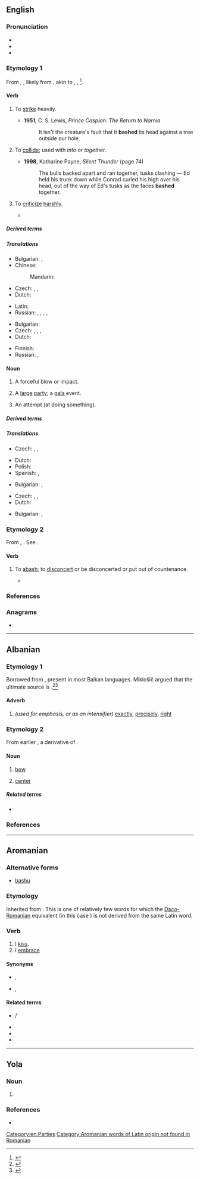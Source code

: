 {{also|Bash}}
==English==

===Pronunciation===
* {{IPA|en|/bæʃ/}}
* {{audio|en|En-au-bash.ogg|Audio (AU)}}
* {{rhymes|en|æʃ|s=1}}

===Etymology 1===
From {{inh|en|enm|*basshen}}, {{m|enm|*basken}}, likely from {{der|en|non|*baska|t=to strike}}, akin to {{cog|sv|basa|t=to baste, whip, lash, flog}}, {{cog|da|baske|t=to beat, strike, cudgel}}, {{cog|de|patschen|t=to slap}}<ref>{{R:ODS online|baske}}</ref>.

====Verb====
{{en-verb}}

# {{lb|en|informal}} To [[strike]] heavily.
#: {{ux|en|The thugs kept '''bashing''' the cowering victim.}}
#: {{ux|en|If the engine won't start, '''bash''' it with this hammer.}}
#* '''1951''', C. S. Lewis, ''Prince Caspian: The Return to Narnia''
#*: It isn't the creature's fault that it '''bashed''' its head against a tree outside our hole.
# {{lb|en|informal}} To [[collide]]; used with ''into'' or ''together''.
#: {{ux|en|Don't '''bash''' into me with that shopping trolley.}}
#* '''1998''', Katharine Payne, ‎''Silent Thunder'' (page 74)
#*: The bulls backed apart and ran together, tusks clashing — Ed held his trunk down while Conrad curled his high over his head, out of the way of Ed's tusks as the faces '''bashed''' together.
# {{lb|en|transitive|informal}} To [[criticize]] [[harsh]]ly.
#: {{ux|en|He '''bashed''' my ideas.}}
#* {{quote-book|en|year=1994|last=Nixon|first=Richard|authorlink=Richard Nixon|chapter=America Beyond Peace|title=Beyond Peace|url=https://archive.org/details/beyondpeace00nixo/|location=New York|publisher={{w|Random House}}|ISBN=0-679-43323-6|page=236|pageurl=https://archive.org/details/beyondpeace00nixo/page/236/|text=The entertainment industry, the artistic community, and much of the educational establishment, which so profoundly influence American culture, relentlessly assault religion, promote promiscuity, encourage illegitimacy, and '''bash''' America.}}

=====Derived terms=====
{{der2|en|bash the bishop|bash about|bash in|bash into shape|bash out|bash up|gay bash|gay-bash|trans bash|trans-bash}}

=====Translations=====
{{trans-top|to strike}}
* Bulgarian: {{t+|bg|фрасвам}}, {{t+|bg|удрям}}
* Chinese:
*: Mandarin: {{t+|cmn|揍|tr=zòu|sc=Hani}}
* Czech: {{t+|cs|udeřit|pf}}, {{t|cs|praštit|pf}}, {{t|cs|třísknout|pf}}
* Dutch: {{t+|nl|neerslagen}}
{{trans-mid}}
* Latin: {{t|la|cudere}}
* Russian: {{t+|ru|колоти́ть|impf}}, {{t+|ru|поколоти́ть|pf}}, {{t+|ru|бить|impf}}, {{t+|ru|поби́ть|pf}}, {{t+|ru|изби́ть|pf}}
{{trans-bottom}}

{{trans-see|collide}}

{{trans-top|to criticize}}
* Bulgarian: {{t+|bg|критикувам}}
* Czech: {{t+|cs|kritizovat|impf}}, {{t+|cs|zkritizovat|pf}}, {{t|cs|ztrhat|pf}}, {{t|cs|zdrbat|pf}}
* Dutch: {{t+|nl|kritiseren}}
{{trans-mid}}
* Finnish: {{t+|fi|mollata}}
* Russian: {{t+|ru|критикова́ть|impf}}, {{t+|ru|раскритикова́ть|pf}}
{{trans-bottom}}

====Noun====
{{en-noun}}

# {{lb|en|informal}} A forceful blow or impact.
#: {{ux|en|He got a '''bash''' on the head.}}
# {{lb|en|informal}} A [[large]] [[party]]; a [[gala]] event.
#: {{ux|en|They had a big '''bash''' to celebrate their tenth anniversary.}}
# {{lb|en|UK|informal|often in the phrase 'have a bash'}} An attempt (at doing something).
#: {{ux|en|I'm not sure I'll be any good at this, but let me have a '''bash'''.}}
#: {{ux|en|This was my first '''bash''' at [[macramé]], so I'm quite pleased with how it's turned out.}}
#: {{coi|en|give something a '''bash'''}}

=====Derived terms=====
{{der2|en|basher|bashment|on the bash|megabash|beer bash|bash and grab}}

=====Translations=====
{{trans-top|gala}}
* Czech: {{t+|cs|raut|m}}, {{t+|cs|recepce|f}}, {{t+|cs|banket|m}}
{{trans-mid}}
* Dutch: {{t|nl|gala bal|n}}
* Polish: {{t+|pl|biba|f}}
* Spanish: {{t+|es|juerga|f}}, {{t+|es|joda|f}}
{{trans-bottom}}

{{trans-top|an attack}}
* Bulgarian: {{t|bg|фрасване|n}}, {{t|bg|[[юмрук|юмручен]] [[удар]]|m}}
{{trans-mid}}
* Czech: {{t+|cs|rána|f}}, {{t|cs|šupa|f}}, {{t+|cs|pecka|f}}
* Dutch: {{t+|nl|neerslagen|n}}
{{trans-bottom}}

{{checktrans-top|gala}}
* Bulgarian: {{t|bg|фрасване|n}}, {{t|bg|[[юмрук|юмручен]] [[удар]]|m}}
{{trans-mid}}
{{trans-bottom}}

===Etymology 2===
From {{inh|en|enm|baschen}}, {{m|ang|baissen}}. See {{m|en|abash}}.

====Verb====
{{en-verb}}

# {{lb|en|obsolete|transitive}} To [[abash]]; to [[disconcert]] or be disconcerted or put out of countenance.
#* {{RQ:Spenser Faerie Queene|book=II|canto=IV|stanza=37|passage=His countenance was bold and '''bashed''' not.}}

{{Webster 1913}}

===References===
<references/>

===Anagrams===
* {{anagrams|en|a=abhs|AHBs|Bahs|HABs|HBAs|Habs|bahs|habs|shab}}

[[Category:en:Parties]]

----

==Albanian==

===Etymology 1===
Borrowed from {{bor|sq|sh|baš||exactly, just, right}}, present in most Balkan languages. Miklošič argued that the ultimate source is {{der|sq|tr|baş||head, leader}}.<ref>{{R:sq:Topalli|page=181}}</ref><ref>{{R:sq:Omari|page=97}}</ref>

====Adverb====
{{sq-adv|m|}}

# ''(used for emphasis, or as an intensifier)'' [[exactly]], [[precisely]], [[right]]

===Etymology 2===
From earlier {{m|sq|*balsha}}, a derivative of {{m|sq|ballë}}.

====Noun====
{{sq-noun|m|bashë|bashi|bashët}}

# {{lb|sq|nautical}} [[bow]] {{qualifier|of ship}}
# [[center]] {{qualifier|of room or chamber}}

=====Related terms=====
* {{l|sq|ballë}}

===References===
<references/>

----

==Aromanian==

===Alternative forms===
* [[bashu]]

===Etymology===
Inherited from {{inh|rup|la|bāsiō||I [[kiss]]}}. This is one of relatively few words for which the [[Daco-Romanian]] equivalent (in this case {{m|ro|săruta}}) is not derived from the same Latin word.

===Verb===
{{head|rup|verb|past participle|bãshatã}}

# I [[kiss]].
# I [[embrace]]

====Synonyms====
* {{sense|kiss}} {{l|rup|hiritsescu}}, {{l|rup|gugustedz}}
* {{sense|embrace}} {{l|rup|ambrãtsitedz}}, {{l|rup|ambrats}}

====Related terms====
* {{l|rup|bãshari}} / {{l|rup|bãshare}}
* {{l|rup|bãshat}}
* {{l|rup|dizbash}}
* {{l|rup|spribash}}

[[Category:Aromanian words of Latin origin not found in Romanian]]

----

==Yola==

===Noun===
{{head|yol|noun}}
# {{alternative form of|yol|baush}}

===References===
* {{R:Poole 1867|page=25}}